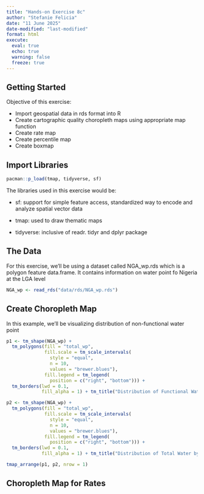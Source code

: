 ```yaml
---
title: "Hands-on Exercise 8c"
author: "Stefanie Felicia"
date: "11 June 2025"
date-modified: "last-modified"
format: html
execute: 
  eval: true
  echo: true
  warning: false
  freeze: true
---
```


## Getting Started

Objective of this exercise:

-   Import geospatial data in rds format into R
-   Create cartographic quality choropleth maps using appropriate map function
-   Create rate map
-   Create percentile map
-   Create boxmap

## Import Libraries

```r
pacman::p_load(tmap, tidyverse, sf)
```

The libraries used in this exercise would be:

-   sf: support for simple feature access, standardized way to encode and analyze spatial vector data

-   tmap: used to draw thematic maps

-   tidyverse: inclusive of readr. tidyr and dplyr package

## The Data

For this exercise, we'll be using a dataset called NGA_wp.rds which is a polygon feature data.frame. It contains information on water point fo Nigeria at the LGA level

```r
NGA_wp <- read_rds("data/rds/NGA_wp.rds")
```

## Create Choropleth Map

In this example, we'll be visualizing distribution of non-functional water point

```r
p1 <- tm_shape(NGA_wp) + 
  tm_polygons(fill = "total_wp",
              fill.scale = tm_scale_intervals(
                style = "equal",
                n = 10,
                values = "brewer.blues"),
              fill.legend = tm_legend(
                position = c("right", "bottom"))) +
  tm_borders(lwd = 0.1, 
             fill_alpha = 1) + tm_title("Distribution of Functional Water by LGAs")
```

```r
p2 <- tm_shape(NGA_wp) + 
  tm_polygons(fill = "total_wp",
              fill.scale = tm_scale_intervals(
                style = "equal",
                n = 10,
                values = "brewer.blues"),
              fill.legend = tm_legend(
                position = c("right", "bottom"))) +
  tm_borders(lwd = 0.1, 
             fill_alpha = 1) + tm_title("Distribution of Total Water by LGAs")
```

```r
tmap_arrange(p1, p2, nrow = 1)
```

## Choropleth Map for Rates
